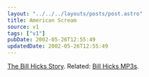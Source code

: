 ```yaml
---
layout: "../../../layouts/posts/post.astro"
title: American Scream
source: v1
tags: ["v1"]
pubDate: 2002-05-26T12:55:49
updatedDate: 2002-05-26T12:55:49
---
```


[The Bill Hicks Story][1]. Related: [Bill Hicks MP3s][2].

[1]: http://www.amazon.co.uk/exec/obidos/ASIN/0380803771/ohsky "American Scream: The Bill Hicks Story at amazon.co.uk"
[2]: http://www.billhicks.co.uk/faithinaction/mp3s.html "The Stern-Pope Bill Hicks mp3 library"
